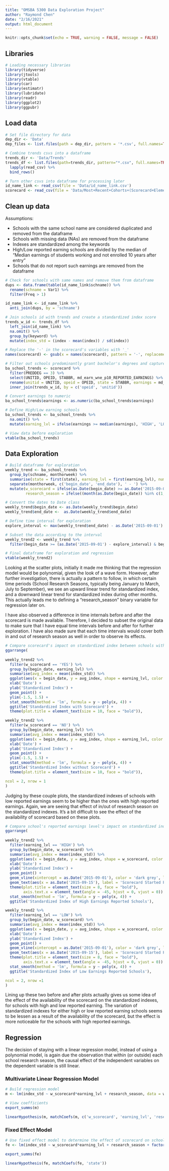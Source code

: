 ```yaml
---
title: "OMSBA 5300 Data Exploration Project"
author: "Raymond Chen"
date: "2/16/2021"
output: html_document
---
```


```r
knitr::opts_chunk$set(echo = TRUE, warning = FALSE, message = FALSE)
```

## Libraries

```r
# Loading necessary libraries
library(tidyverse)
library(jtools)
library(vtable)
library(car)
library(estimatr)
library(lubridate)
library(readr)
library(ggplot2)
library(ggpubr)
```

## Load data

```r
# Set file directory for data
dep_dir <- 'Data'
dep_files <- list.files(path = dep_dir, pattern = '*.csv', full.names=TRUE)

# Combine trends csvs into a dataframe
trends_dir <- 'Data/Trends'
trends_df <- list.files(path=trends_dir, pattern="*.csv", full.names=TRUE) %>% 
  lapply(read_csv) %>% 
  bind_rows()

# Turn other csvs into dataframe for processing later
id_name_link <- read_csv(file = 'Data/id_name_link.csv')
scorecard <- read_csv(file = 'Data/Most+Recent+Cohorts+(Scorecard+Elements).csv')

```

## Clean up data

Assumptions:

* Schools with the same school name are considered duplicated and removed from the dataframe
* Schools with missing data (NAs) are removed from the dataframe
* Indexes are standardized among the keywords
* High/Low reported earning schools are divided by the median of "Median earnings of students working and not enrolled 10 years after entry"
* Schools that do not report such earnings are removed from the dataframe

```r
# Check for schools with same names and remove them from dataframe
dups <- data.frame(table(id_name_link$schname)) %>% 
  rename(schname = Var1) %>% 
  filter(Freq > 1)

id_name_link <- id_name_link %>% 
  anti_join(dups, by = 'schname')

# Join schools id with trends and create a standardized index score
trends_w_id <- trends_df %>%
  left_join(id_name_link) %>% 
  na.omit() %>% 
  group_by(keyword) %>% 
  mutate(index_std = (index - mean(index)) / sd(index))

# Replace the '-' in the scorecard's variables with '_'
names(scorecard) <- gsub(x = names(scorecard), pattern = '-', replacement = '_')

# Filter out schools predominantly grant bachelor's degrees and capture the earnings
ba_school_trends <- scorecard %>% 
  filter(PREDDEG == 3) %>% 
  select(UNITID, OPEID, STABBR, md_earn_wne_p10_REPORTED_EARNINGS) %>% 
  rename(unitid = UNITID, opeid = OPEID, state = STABBR, earnings = md_earn_wne_p10_REPORTED_EARNINGS) %>% 
  inner_join(trends_w_id, by = c('opeid', 'unitid'))

# Convert earnings to numeric
ba_school_trends$earnings <- as.numeric(ba_school_trends$earnings)

# Define High/Low earning schools
ba_school_trends <- ba_school_trends %>% 
  na.omit() %>% 
  mutate(earning_lvl = ifelse(earnings >= median(earnings), 'HIGH', 'LOW'))

# View data before exploration
vtable(ba_school_trends)
```


## Data Exploration

```r
# Build dataframe for exploration
weekly_trend <- ba_school_trends %>% 
  group_by(schname, monthorweek) %>% 
  summarise(state = first(state), earning_lvl = first(earning_lvl), num_keyword = n_distinct(keyword), index_std = mean(index_std)) %>% 
  separate(monthorweek, c('begin_date', 'end_date'), ' - ') %>% 
  mutate(w_scorecard = ifelse(as.Date(begin_date) >= as.Date('2015-09-01'), 'YES', 'NO'), 
         research_season = ifelse((month(as.Date(begin_date)) %in% c(1, 2, 3, 7, 8, 9)), 'YES', 'NO'))

# Convert the dates to Date class
weekly_trend$begin_date <- as.Date(weekly_trend$begin_date)
weekly_trend$end_date <-  as.Date(weekly_trend$end_date)

# Define time interval for exploration
explore_interval <- max(weekly_trend$end_date) - as.Date('2015-09-01')

# Subset the data according to the interval
weekly_trend2 <- weekly_trend %>% 
  filter(begin_date >= (as.Date('2015-09-01') - explore_interval) & begin_date <= (as.Date('2015-09-01') + explore_interval))

# Final dataframe for exploration and regression
vtable(weekly_trend2)
```
Looking at the scatter plots, initially it made me thinking that the regression model would be polynomial, given the look of a wave form. However, after further investigation, there is actually a pattern to follow, in which certain time periods (School Research Seasons, typically being January to March, July to September), we see an upward linear trend for standardized index, and a downward linear trend for standardized index during other months. This actually leads me to defining a "research_season" binary variable for regression later on.

I have also observed a difference in time internals before and after the scorecard is made available. Therefore, I decided to subset the original data to make sure that I have equal time intervals before and after for further exploration. I have also made sure that each time intervals would cover both in and out of research season as well in order to observe its effects.

```r
# Compare scorecard's impact on standardized index between schools with high/low reported earnings
ggarrange(
  
weekly_trend2 %>%
  filter(w_scorecard == 'YES') %>% 
  group_by(begin_date, earning_lvl) %>% 
  summarise(avg_index = mean(index_std)) %>% 
  ggplot(aes(x = begin_date, y = avg_index, shape = earning_lvl, color = earning_lvl)) +
  xlab('Date') +
  ylab('Standardized Index') +
  geom_point() +
  ylim(-1.5, 1.5) +
  stat_smooth(method = 'lm', formula = y ~ poly(x, 4)) +
  ggtitle('Standardized Index with Scorecard') +
  theme(plot.title = element_text(size = 10, face = "bold")),

weekly_trend2 %>%
  filter(w_scorecard == 'NO') %>% 
  group_by(begin_date, earning_lvl) %>% 
  summarise(avg_index = mean(index_std)) %>% 
  ggplot(aes(x = begin_date, y = avg_index, shape = earning_lvl, color = earning_lvl)) +
  xlab('Date') +
  ylab('Standardized Index') +
  geom_point() +
  ylim(-1.5, 1.5) +
  stat_smooth(method = 'lm', formula = y ~ poly(x, 4)) +
  ggtitle('Standardized Index without Scorecard') +
  theme(plot.title = element_text(size = 10, face = "bold")),

ncol = 2, nrow = 1
)
```

Judging by these couple plots, the standardized indexes of schools with low reported earnings seem to be higher than the ones with high reported earnings. Again, we are seeing that effect of in/out of research season on the standardized indexes. It's a bit difficult to see the effect of the availability of scorecard based on these plots.

```r
# Compare school's reported earnings level's impact on standardized index before/after the scorecard is published
ggarrange(
  
weekly_trend2 %>%
  filter(earning_lvl == 'HIGH') %>% 
  group_by(begin_date, w_scorecard) %>% 
  summarise(avg_index = mean(index_std)) %>% 
  ggplot(aes(x = begin_date, y = avg_index, shape = w_scorecard, color = w_scorecard)) +
  xlab('Date') +
  ylab('Standardized Index') +
  geom_point() +
  geom_vline(xintercept = as.Date('2015-09-01'), color = 'dark grey', linetype = 'longdash') +
  geom_text(aes(x = as.Date('2015-09-15'), label = 'Scorecard Started Publishing', y = -0.75), color = 'blue', angle = 90, size = 2.5) +
  theme(plot.title = element_text(size = 8, face = "bold"),
        axis.text.x = element_text(angle = -45, hjust = 0, vjust = 0)) +
  stat_smooth(method = 'lm', formula = y ~ poly(x, 4)) +
  ggtitle('Standardized Index of High Earnings Reported Schools'),

weekly_trend2 %>%
  filter(earning_lvl == 'LOW') %>% 
  group_by(begin_date, w_scorecard) %>% 
  summarise(avg_index = mean(index_std)) %>% 
  ggplot(aes(x = begin_date, y = avg_index, shape = w_scorecard, color = w_scorecard)) +
  xlab('Date') +
  ylab('Standardized Index') +
  geom_point() +
  geom_vline(xintercept = as.Date('2015-09-01'), color = 'dark grey', linetype = 'longdash') +
  geom_text(aes(x = as.Date('2015-09-15'), label = 'Scorecard Started Publishing', y = -0.75), color = 'blue', angle = 90, size = 2.5) +
  theme(plot.title = element_text(size = 8, face = "bold"),
        axis.text.x = element_text(angle = -45, hjust = 0, vjust = 0)) +
  stat_smooth(method = 'lm', formula = y ~ poly(x, 4)) +
  ggtitle('Standardized Index of Low Earnings Reported Schools'),

ncol = 2, nrow =1
)
```

Lining up these two before and after plots actually gives us some idea of the effect of the availability of the scorecard on the standardized indexes, for schools with high and low reported earning. The variation of standardized indexes for either high or low reported earning schools seems to be lessen as a result of the availability of the scorecard, but the effect is more noticeable for the schools with high reported earnings.


## Regression

The decision of staying with a linear regression model, instead of using a polynomial model, is again due the observation that within (or outside) each school research season, the causal effect of the independent variables on the dependent variable is still linear.

### Multivariate Linear Regression Model

```r
# Build regression model
m <- lm(index_std ~ w_scorecard*earning_lvl + research_season, data = weekly_trend2)

# View coefficients
export_summs(m)

linearHypothesis(m, matchCoefs(m, c('w_scorecard', 'earning_lvl', 'research_season')))
```

### Fixed Effect Model

```r
# Use fixed effect model to determine the effect of scorecard on school
fe <- lm(index_std ~ w_scorecard*earning_lvl + research_season + factor(state), data = weekly_trend2)

export_summs(fe)

linearHypothesis(fe, matchCoefs(fe, 'state'))
```

